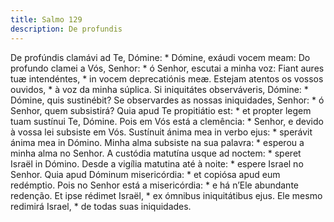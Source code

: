 ```yaml
---
title: Salmo 129
description: De profundis
---
```


<div class="side-by-side not-content">
  <span>De profúndis clamávi ad Te, Dómine: * Dómine, exáudi vocem meam:</span>
  <span>
    Do profundo clamei a Vós, Senhor: * ó Senhor, escutai a minha voz:
  </span>
  <span>Fiant aures tuæ intendéntes, * in vocem deprecatiónis meæ.</span>
  <span>Estejam atentos os vossos ouvidos, * à voz da minha súplica.</span>
  <span>Si iniquitátes observáveris, Dómine: * Dómine, quis sustinébit?</span>
  <span>
    Se observardes as nossas iniquidades, Senhor: * ó Senhor, quem subsistirá?
  </span>
  <span>
    Quia apud Te propitiátio est: * et propter legem tuam sustínui Te, Dómine.
  </span>
  <span>
    Pois em Vós está a clemência: * Senhor, e devido à vossa lei subsiste em
    Vós.
  </span>
  <span>
    Sustínuit ánima mea in verbo ejus: * sperávit ánima mea in Dómino.
  </span>
  <span>
    Minha alma subsiste na sua palavra: * esperou a minha alma no Senhor.
  </span>
  <span>A custódia matutína usque ad noctem: * speret Israël in Dómino.</span>
  <span>Desde a vigília matutina até à noite: * espere Israel no Senhor.</span>
  <span>Quia apud Dóminum misericórdia: * et copiósa apud eum redémptio.</span>
  <span>
    Pois no Senhor está a misericórdia: * e há n’Ele abundante redenção.
  </span>
  <span>Et ipse rédimet Israël, * ex ómnibus iniquitátibus ejus.</span>
  <span>Ele mesmo redimirá Israel, * de todas suas iniquidades.</span>
</div>
